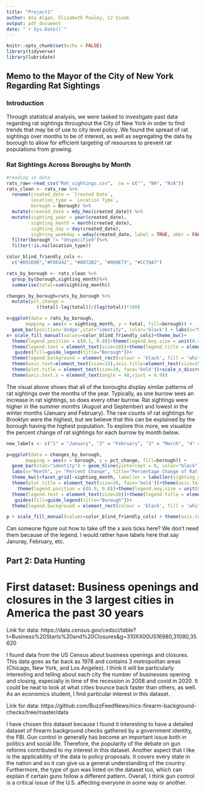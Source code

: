 ```yaml
---
title: "Project1"
author: Ata Algan, Elizabeth Pauley, CJ Sivak
output: pdf_document
date: "`r Sys.Date()`"
---
```


```r
knitr::opts_chunk$set(echo = FALSE)
library(tidyverse)
library(lubridate)
```

## Memo to the Mayor of the City of New York Regarding Rat Sightings
### Introduction

Through statistical analysis, we were tasked to investigate past data regarding rat sightings throughout the City of New York in order to find trends that may be of use to city level policy. We found the spread of rat sightings over months to be of interest, as well as segregating the data by borough to allow for efficient targeting of resources to prevent rat populations from growing. 

### Rat Sightings Across Boroughs by Month

```r
#reading in data
rats_raw<-read_csv("Rat_sightings.csv",  na = c("", "NA", "N/A"))
rats_clean <- rats_raw %>%
  rename(created_date = `Created Date`,
         location_type = `Location Type`,
         borough = Borough) %>%
  mutate(created_date = mdy_hms(created_date)) %>%
  mutate(sighting_year = year(created_date),
         sighting_month = month(created_date),
         sighting_day = day(created_date),
         sighting_weekday = wday(created_date, label = TRUE, abbr = FALSE)) %>%
  filter(borough != "Unspecified")%>%
  filter(!is.na(location_type))

color_blind_friendly_cols <-
  c("#D55E00","#F0E442", "#0072B2", "#009E73", "#CC79A7")

rats_by_borough <- rats_clean %>%
  group_by(borough,sighting_month)%>%
  summarise(total=sum(sighting_month))

changes_by_borough=rats_by_borough %>%
  mutate(pct_change =
           ((total)-lag(total))/(lag(total))*100)
```

```r
x=ggplot(data = rats_by_borough,
       mapping = aes(x = sighting_month, y = total, fill=borough)) +
  geom_bar(position='dodge',stat="identity", color='black') + labs(x="Month", y= "Count", title="Count of Rats in NYC by Month")
x+ scale_fill_manual(values=color_blind_friendly_cols)+theme_bw()+
  theme(legend.position = c(0.1, 0.8))+theme(legend.key.size = unit(0.4, 'cm'))+
  theme(legend.text = element_text(size=10))+theme(legend.title = element_text(size=20))+
   guides(fill=guide_legend(title="Borough"))+
  theme(legend.background = element_rect(colour = 'black', fill = 'white', linetype='solid'))+
  theme(axis.text=element_text(size=15),axis.title=element_text(size=25,face="bold"))+ 
  theme(plot.title = element_text(size=30, face='bold'))+scale_x_discrete(limits=c("January", "February", "March", "April", "May", "June", "July", "August", "September", "October", "November", "December"))+
  theme(axis.text.x = element_text(angle = 40,vjust = 0.9))
```


The visual above shows that all of the boroughs display similar patterns of rat sightings over the months of the year. Typically, as one burrow sees an increase in rat sightings, so does every other burrow. Rat sightings were higher in the summer months (August and September) and lowest in the winter months (January and February). The raw counts of rat sightings for Brooklyn were the highest, but we believe that this can be explained by the borough having the highest population. To explore this more, we visualize the percent change of rat sightings for each burrow by month below. 

```r
new_labels <- c("1" = "January", "2" = "February", "3" = "March", "4" = "April","5" = "May", "6" = "June","7" = "July", "8" = "August","9" = "September", "10" = "October","11" = "November", "12" = "December" )

p=ggplot(data = changes_by_borough,
       mapping = aes(x = borough, y = pct_change, fill=borough)) +
  geom_bar(stat="identity") + geom_hline(yintercept = 0, color="black", lwd=2)+
  labs(x="Month", y= "Percent Change", title="Percentage Change of Rat Sightings by Month")+
  theme_bw()+facet_grid(~sighting_month, labeller = labeller(sighting_month = new_labels))+theme(axis.text=element_text(size=15),axis.title=element_text(size=25,face="bold"))+
  theme(plot.title = element_text(size=30, face='bold'))+theme(axis.text.x = element_text(angle = 90,vjust = 0.9))+
    theme(legend.position = c(0.9, 0.8))+theme(legend.key.size = unit(0.4, 'cm'))+
  theme(legend.text = element_text(size=10))+theme(legend.title = element_text(size=20))+
   guides(fill=guide_legend(title="Borough"))+
  theme(legend.background = element_rect(colour = 'black', fill = 'white', linetype='solid'))

p + scale_fill_manual(values=color_blind_friendly_cols) + theme(axis.text.x = element_blank())
```
Can someone figure out how to take off the x axis ticks here? We don't need them because of the legend. I would rather have labels here that say Januray, February, etc.

## Part 2: Data Hunting
# First dataset: Business openings and closures in the 3 largest cities in America the past 30 years
Link for data: https://data.census.gov/cedsci/table?t=Business%20Starts%20and%20Closures&g=310XX00US16980,31080,35620 

I found data from the US Census about business openings and closures. This data goes as far back as 1978 and contains 3 metropolitan areas (Chicago, New York, and Los Angeles). I think it will be particularly interesting and telling about each city the number of businesses opening and closing, especially in time of the recession in 2008 and covid in 2020. It could be neat to look at what cities bounce back faster than others, as well. As an economics student, I find particular interest in this dataset. 

Link for data: https://github.com/BuzzFeedNews/nics-firearm-background-checks/tree/master/data

I have chosen this dataset because I found it interesting to have a detailed dataset of firearm background checks gathered by a government identity, the FBI. Gun control in generally has become an important issue both in politics and social life. Therefore, the popularity of the debate on gun reforms contributed to my interest in this dataset. Another aspect that I like is the applicability of the data to policy proposals. It covers every state in the nation and so it can give us a general understanding of the country. Furthermore, the type of gun was listed on the dataset too, which can explain if certain guns follow a different pattern. Overall, I think gun control is a critical issue of the U.S. affecting everyone in some way or another.
